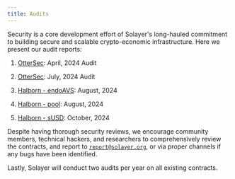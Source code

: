 ```yaml
---
title: Audits
---
```


Security is a core development effort of Solayer's long-hauled commitment to building secure and scalable crypto-economic infrastructure. Here we present our audit reports:

1. [OtterSec](https://github.com/solayer-labs/token-metadata/blob/07981c9059f64b50132a67c9db57219ed194678d/audit.pdf): April, 2024 Audit

2. [OtterSec](https://github.com/solayer-labs/solayer-improvement-proposal/blob/main/audits/restaking/OtterSec-audit-report-restaking-program.pdf): July, 2024 Audit

3. [Halborn - endoAVS](https://github.com/solayer-labs/solayer-improvement-proposal/blob/main/audits/endoavs/Halborn-audit-report-endoavs-program.pdf): August, 2024

4. [Halborn - pool](https://github.com/solayer-labs/solayer-improvement-proposal/blob/main/audits/restaking/Halborn-audit-report-restaking-program.pdf): August, 2024

5. [Halborn - sUSD](https://github.com/solayer-labs/solayer-improvement-proposal/blob/main/audits/stablecoin/Halborn-audit-report-susd-program.pdf): October, 2024

Despite having thorough security reviews, we encourage community members, technical hackers, and researchers to comprehensively review the contracts, and report to [`report@solayer.org`](mailto:report@solayer.org), or via proper channels if any bugs have been identified.

Lastly, Solayer will conduct two audits per year on all existing contracts.
